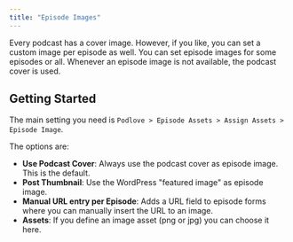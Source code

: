 ```yaml
---
title: "Episode Images"
---
```


Every podcast has a cover image. However, if you like, you can set a custom image per episode as well. You can set episode images for some episodes or all. Whenever an episode image is not available, the podcast cover is used.

## Getting Started

The main setting you need is `Podlove > Episode Assets > Assign Assets > Episode Image`.

The options are:

- **Use Podcast Cover**: Always use the podcast cover as episode image. This is the default.
- **Post Thumbnail**: Use the WordPress "featured image" as episode image.
- **Manual URL entry per Episode**: Adds a URL field to episode forms where you can manually insert the URL to an image.
- **Assets**: If you define an image asset (png or jpg) you can choose it here.
